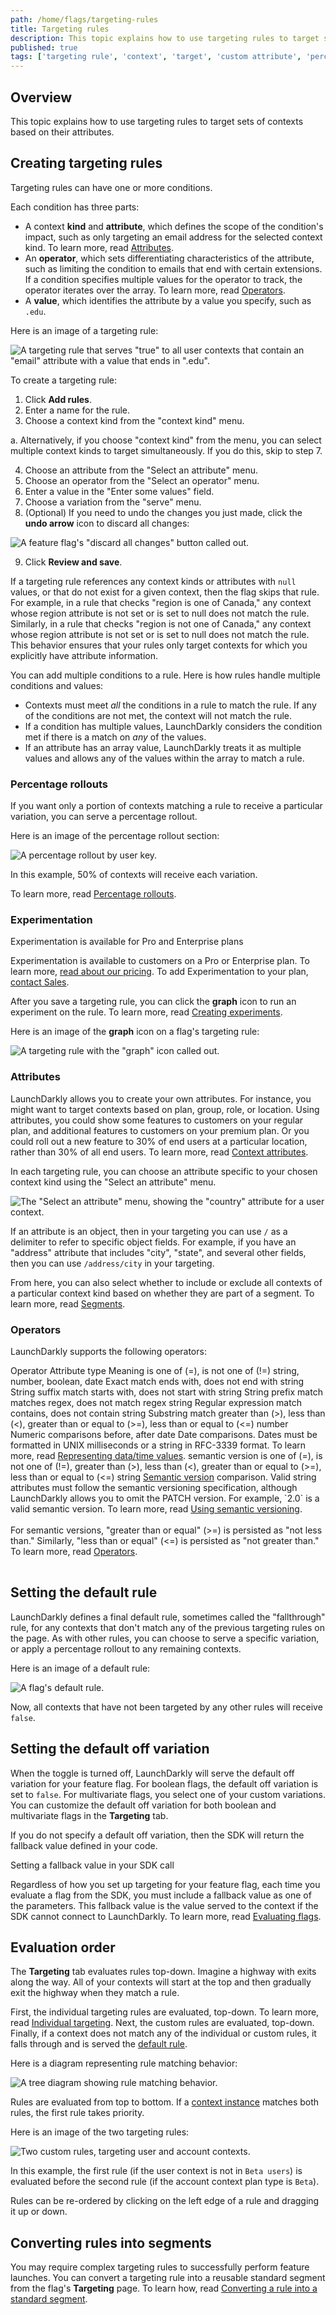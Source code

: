 ```yaml
---
path: /home/flags/targeting-rules
title: Targeting rules
description: This topic explains how to use targeting rules to target sets of contexts based on their attributes.
published: true
tags: ['targeting rule', 'context', 'target', 'custom attribute', 'percentage rollout', 'user']
---
```


## Overview

This topic explains how to use targeting rules to target sets of contexts based on their attributes.

## Creating targeting rules

Targeting rules can have one or more conditions.

Each condition has three parts:
- A context **kind** and **attribute**, which defines the scope of the condition's impact, such as only targeting an email address for the selected context kind. To learn more, read [Attributes](#attributes).
- An **operator**, which sets differentiating characteristics of the attribute, such as limiting the condition to emails that end with certain extensions. If a condition specifies multiple values for the operator to track, the operator iterates over the array. To learn more, read [Operators](#operators).
- A **value**, which identifies the attribute by a value you specify, such as `.edu`.

Here is an image of a targeting rule:

![A targeting rule that serves "true" to all user contexts that contain an "email" attribute with a value that ends in ".edu".](flag-targeting-rule.png)

To create a targeting rule:

1. Click **Add rules**.
2. Enter a name for the rule.
3. Choose a context kind from the "context kind" menu.

  a. Alternatively, if you choose "context kind" from the menu, you can select multiple context kinds to target simultaneously. If you do this, skip to step 7.

4. Choose an attribute from the "Select an attribute" menu.
5. Choose an operator from the "Select an operator" menu.
6. Enter a value in the "Enter some values" field.
7. Choose a variation from the "serve" menu.
8. (Optional) If you need to undo the changes you just made, click the **undo arrow** icon to discard all changes:

  ![A feature flag's "discard all changes" button called out.](flag-targeting-discard-changes.png)

9. Click **Review and save**.

If a targeting rule references any context kinds or attributes with `null` values, or that do not exist for a given context, then the flag skips that rule. For example, in a rule that checks "region is one of Canada," any context whose region attribute is not set or is set to null does not match the rule. Similarly, in a rule that checks "region is not one of Canada," any context whose region attribute is not set or is set to null does not match the rule. This behavior ensures that your rules only target contexts for which you explicitly have attribute information.

You can add multiple conditions to a rule. Here is how rules handle multiple conditions and values:

- Contexts must meet *all* the conditions in a rule to match the rule. If any of the conditions are not met, the context will not match the rule.
- If a condition has multiple values, LaunchDarkly considers the condition met if there is a match on *any* of the values.
- If an attribute has an array value, LaunchDarkly treats it as multiple values and allows any of the values within the array to match a rule.

### Percentage rollouts

If you want only a portion of contexts matching a rule to receive a particular variation, you can serve a percentage rollout.

Here is an image of the percentage rollout section:

![A percentage rollout by user key.](flag-rules-percentage-fifty.png)

In this example, 50% of contexts will receive each variation.

To learn more, read [Percentage rollouts](/home/flags/rollouts).

### Experimentation

<Callout intent="primary">
<CalloutTitle>Experimentation is available for Pro and Enterprise plans</CalloutTitle>
<CalloutDescription>

Experimentation is available to customers on a Pro or Enterprise plan. To learn more, [read about our pricing](https://launchdarkly.com/pricing/). To add Experimentation to your plan, [contact Sales](https://launchdarkly.com/contact-sales/).

</CalloutDescription>
</Callout>

After you save a targeting rule, you can click the **graph** icon to run an experiment on the rule. To learn more, read [Creating experiments](/home/creating-experiments).

Here is an image of the **graph** icon on a flag's targeting rule:

![A targeting rule with the "graph" icon called out.](flag-rules-percentage-fifty-callout.png)

### Attributes

LaunchDarkly allows you to create your own attributes. For instance, you might want to target contexts based on plan, group, role, or location. Using attributes, you could show some features to customers on your regular plan, and additional features to customers on your premium plan. Or you could roll out a new feature to 30% of end users at a particular location, rather than 30% of all end users. To learn more, read [Context attributes](/home/contexts/attributes).

In each targeting rule, you can choose an attribute specific to your chosen context kind using the "Select an attribute" menu.

![The "Select an attribute" menu, showing the "country" attribute for a user context.](targeting-attribute-dropdown.png)

If an attribute is an object, then in your targeting you can use `/` as a delimiter to refer to specific object fields. For example, if you have an "address" attribute that includes "city", "state", and several other fields, then you can use `/address/city` in your targeting.

From here, you can also select whether to include or exclude all contexts of a particular context kind based on whether they are part of a segment. To learn more, read [Segments](/home/contexts/segments).

### Operators

LaunchDarkly supports the following operators:

<Table>
  <TableHeader>
    <TableHeadCell>Operator</TableHeadCell>
    <TableHeadCell>Attribute type</TableHeadCell>
    <TableHeadCell>Meaning</TableHeadCell>
  </TableHeader>
  <TableBody>
    <TableRow>
      <TableCell>is one of (=), is not one of (!=)</TableCell>
      <TableCell>string, number, boolean, date</TableCell>
      <TableCell>Exact match</TableCell>
    </TableRow>
    <TableRow>
      <TableCell>ends with, does not end with</TableCell>
      <TableCell>string</TableCell>
      <TableCell>String suffix match</TableCell>
    </TableRow>
    <TableRow>
      <TableCell>starts with, does not start with</TableCell>
      <TableCell>string</TableCell>
      <TableCell>String prefix match</TableCell>
    </TableRow>
    <TableRow>
      <TableCell>matches regex, does not match regex</TableCell>
      <TableCell>string</TableCell>
      <TableCell>Regular expression match</TableCell>
    </TableRow>
    <TableRow>
      <TableCell>contains, does not contain</TableCell>
      <TableCell>string</TableCell>
      <TableCell>Substring match</TableCell>
    </TableRow>
    <TableRow>
      <TableCell>greater than (&gt;), less than (&lt;), greater than or equal to (&gt;=), less than or equal to (&lt;=)</TableCell>
      <TableCell>number</TableCell>
      <TableCell>Numeric comparisons</TableCell>
    </TableRow>
    <TableRow>
      <TableCell>before, after</TableCell>
      <TableCell>date</TableCell>
      <TableCell>Date comparisons. Dates must be formatted in UNIX milliseconds or a string in RFC-3339 format. To learn more, read <a href="/sdk/concepts/flag-types#representing-datetime-values">Representing data/time values</a>.</TableCell>
    </TableRow>
    <TableRow>
      <TableCell>semantic version is one of (=), is not one of (!=), greater than (&gt;), less than (&lt;), greater than or equal to (&gt;=), less than or equal to (&lt;=)</TableCell>
      <TableCell>string</TableCell>
      <TableCell>
        <a href="https://semver.org/">Semantic version</a> comparison. Valid string attributes must follow the semantic versioning specification, although LaunchDarkly allows you to omit the PATCH version. For example, `2.0` is a valid semantic version. To learn more, read <a href="/sdk/concepts/flag-types#using-semantic-versions">Using semantic versioning</a>.<br/><br/> For semantic versions, "greater than or equal" (&gt;=) is persisted as "not less than." Similarly, "less than or equal" (&lt;=) is persisted as "not greater than." To learn more, read <a href="/sdk/concepts/flag-evaluation-rules#operators">Operators</a>.
      </TableCell>
    </TableRow>
  </TableBody>
</Table>

## Setting the default rule

LaunchDarkly defines a final default rule, sometimes called the "fallthrough" rule, for any contexts that don't match any of the previous targeting rules on the page. As with other rules, you can choose to serve a specific variation, or apply a percentage rollout to any remaining contexts.

Here is an image of a default rule:

![A flag's default rule.](flag-rules-default.png)

Now, all contexts that have not been targeted by any other rules will receive `false`.

## Setting the default off variation

When the toggle is turned off, LaunchDarkly will serve the default off variation for your feature flag. For boolean flags, the default off variation is set to `false`. For multivariate flags, you select one of your custom variations. You can customize the default off variation for both boolean and multivariate flags in the **Targeting** tab.

If you do not specify a default off variation, then the SDK will return the fallback value defined in your code.

<Callout intent="info">
<CalloutTitle>Setting a fallback value in your SDK call</CalloutTitle>
<CalloutDescription>

Regardless of how you set up targeting for your feature flag, each time you evaluate a flag from the SDK, you must include a fallback value as one of the parameters. This fallback value is the value served to the context if the SDK cannot connect to LaunchDarkly. To learn more, read [Evaluating flags](/sdk/features/evaluating).

</CalloutDescription>
</Callout>

## Evaluation order

The **Targeting** tab evaluates rules top-down. Imagine a highway with exits along the way. All of your contexts will start at the top and then gradually exit the highway when they match a rule.

First, the individual targeting rules are evaluated, top-down. To learn more, read [Individual targeting](/home/flags/individual-targeting). Next, the custom rules are evaluated, top-down. Finally, if a context does not match any of the individual or custom rules, it falls through and is served the [default rule](#setting-the-default-rule).

Here is a diagram representing rule matching behavior:

![A tree diagram showing rule matching behavior.](flag-targeting-diagram.png)

Rules are evaluated from top to bottom. If a [context instance](/home/contexts#understanding-context-instances) matches both rules, the first rule takes priority.

Here is an image of the two targeting rules:

![Two custom rules, targeting user and account contexts.](flag-targeting-multiple-groups.png)

In this example, the first rule (if the user context is not in `Beta users`) is evaluated before the second rule (if the account context plan type is `Beta`).

Rules can be re-ordered by clicking on the left edge of a rule and dragging it up or down.

## Converting rules into segments

You may require complex targeting rules to successfully perform feature launches. You can convert a targeting rule into a reusable standard segment from the flag's **Targeting** page. To learn how, read [Converting a rule into a standard segment](/home/contexts/segments#converting-a-rule-into-a-standard-segment).
